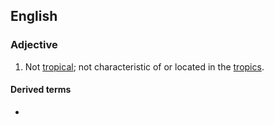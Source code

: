 {{also|nontropical}}
==English==

===Adjective===
{{en-adj}}

# Not [[tropical]]; not characteristic of or located in the [[tropics]].

====Derived terms====
* {{l|en|non-tropical sprue}}
